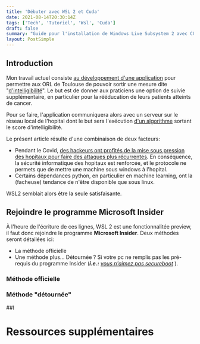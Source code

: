 ```yaml
---
title: 'Débuter avec WSL 2 et Cuda'
date: 2021-08-14T20:30:14Z
tags: ['Tech', 'Tutoriel', 'Wsl', 'Cuda']
draft: false
summary: "Guide pour l'installation de Windows Live Subsystem 2 avec CUDA"
layout: PostSimple
---
```


## Introduction

Mon travail actuel consiste [au développement d'une application](https://github.com/GautierArcin/Intell-io) pour permettre aux ORL de Toulouse de pouvoir sortir une mesure dite "[d'intelligibilité](https://fr.wikipedia.org/wiki/Intelligibilit%C3%A9_de_la_parole)". Le but est de donner aux praticiens une option de suivie supplémentaire, en particulier pour la rééducation de leurs patients atteints de cancer.

Pour se faire, l'application communiquera alors avec un serveur sur le réseau local de l'hopital dont le but sera l'exécution [d'un algorithme](https://github.com/vroger11/SAMI) sortant le score d'intelligibilité.

Le présent article résulte d'une combinaison de deux facteurs:

- Pendant le Covid, [des hackeurs ont profités de la mise sous pression des hopitaux pour faire des attaques plus récurrentes](https://www.rfi.fr/en/france/20210217-cyber-attackers-target-french-hospitals-under-pressure-from-covid-19-crisis-security-ransomware-cybercrime). En conséquence, la sécurité informatique des hopitaux est renforcée, et le protocole ne permets que de mettre une machine sous windows à l'hopital.
- Certains dépendances python, en particulier en machine learning, ont la (facheuse) tendance de n'être disponible que sous linux.

WSL2 semblait alors être la seule satisfaisante.

## Rejoindre le programme Microsoft Insider

À l'heure de l'écriture de ces lignes, WSL 2 est une fonctionnalitée preview, il faut donc rejoindre le programme **Microsoft Insider**. Deux méthodes seront détailées ici:

- La méthode officielle
- Une méthode plus... Détournée ? Si votre pc ne remplis pas les pré-requis du programme Insider (**_i.e.:_** [_vous n'aimez pas secureboot_](https://arstechnica.com/information-technology/2013/02/linus-torvalds-i-will-not-change-linux-to-deep-throat-microsoft/) ).

### Méthode officielle

### Méthode "détournée"

##I

# Ressources supplémentaires

